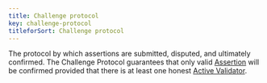 ```yaml
---
title: Challenge protocol
key: challenge-protocol
titleforSort: Challenge protocol
---
```


The protocol by which assertions are submitted, disputed, and ultimately confirmed. The Challenge Protocol guarantees that only valid [Assertion](/intro/glossary#assertion) will be confirmed provided that there is at least one honest [Active Validator](/intro/glossary#active-validator).
